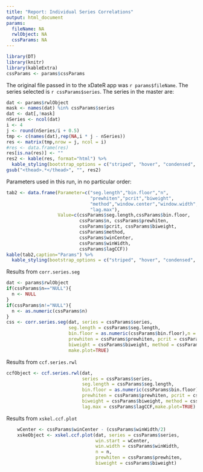```yaml
---
title: "Report: Individual Series Correlations"
output: html_document
params:
  fileName: NA
  rwlObject: NA
  cssParams: NA
---
```


```r
library(DT)
library(knitr)
library(kableExtra)
cssParams <- params$cssParams
```

The original file passed in to the xDateR app was `r params$fileName`. The series selected is `r cssParams$series`. The series in the master are:

```r
dat <- params$rwlObject
mask <- names(dat) %in% cssParams$series
dat <- dat[,!mask]
nSeries <- ncol(dat)
i <- 4
j <- round(nSeries/i + 0.5)
tmp <- c(names(dat),rep(NA,i * j - nSeries))
res <- matrix(tmp,nrow = j, ncol = i)
#res <- data.frame(res)
res[is.na(res)] <- ""
res2 <- kable(res, format="html") %>%
  kable_styling(bootstrap_options = c("striped", "hover", "condensed", "responsive"))
gsub("<thead>.*</thead>", "", res2)
```

Parameters used in this run, in no particular order:

```r
tab2 <- data.frame(Parameter=c("seg.length","bin.floor","n",
                               "prewhiten","pcrit","biweight",
                               "method","window.center","window.width",
                               "lag.max"),
                   Value=c(cssParams$seg.length,cssParams$bin.floor,
                           cssParams$n, cssParams$prewhiten, 
                           cssParams$pcrit, cssParams$biweight,
                           cssParams$method,
                           cssParams$winCenter,
                           cssParams$winWidth,
                           cssParams$lagCCF))
kable(tab2,caption="Params") %>%
  kable_styling(bootstrap_options = c("striped", "hover", "condensed", "responsive"))
```

Results from `corr.series.seg`

```r
dat <- params$rwlObject
if(cssParams$n=="NULL"){
  n <- NULL
}
if(cssParams$n!="NULL"){
  n <- as.numeric(cssParams$n)
}
css <- corr.series.seg(dat, series = cssParams$series, 
                       seg.length = cssParams$seg.length, 
                       bin.floor = as.numeric(cssParams$bin.floor),n = n,
                       prewhiten = cssParams$prewhiten, pcrit = cssParams$pcrit,
                       biweight = cssParams$biweight, method = cssParams$method,
                       make.plot=TRUE)
```


Results from `ccf.series.rwl`

```r
ccfObject <- ccf.series.rwl(dat, 
                            series = cssParams$series, 
                            seg.length = cssParams$seg.length, 
                            bin.floor = as.numeric(cssParams$bin.floor),n = n,
                            prewhiten = cssParams$prewhiten, pcrit = cssParams$pcrit,
                            biweight = cssParams$biweight, method = cssParams$method,
                            lag.max = cssParams$lagCCF,make.plot=TRUE)
```


Results from `xskel.ccf.plot`

```r
    wCenter <- cssParams$winCenter - (cssParams$winWidth/2)
    xskeObject <- xskel.ccf.plot(dat, series = cssParams$series, 
                                 win.start = wCenter,
                                 win.width = cssParams$winWidth,
                                 n = n,
                                 prewhiten = cssParams$prewhiten,
                                 biweight = cssParams$biweight)
```
